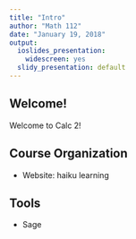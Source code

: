 ```yaml
---
title: "Intro"
author: "Math 112"
date: "January 19, 2018"
output:
  ioslides_presentation:
    widescreen: yes
  slidy_presentation: default
---
```


## Welcome!

Welcome to Calc 2!

## Course Organization

* Website: haiku learning


## Tools

* Sage

## 